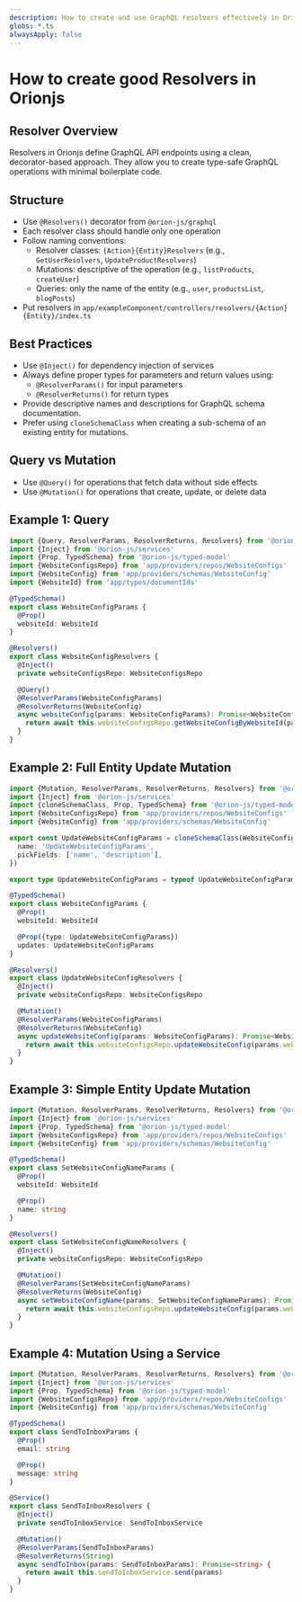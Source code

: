 ```yaml
---
description: How to create and use GraphQL resolvers effectively in Orionjs
globs: *.ts
alwaysApply: false
---
```


# How to create good Resolvers in Orionjs

## Resolver Overview

Resolvers in Orionjs define GraphQL API endpoints using a clean, decorator-based approach. They allow you to create type-safe GraphQL operations with minimal boilerplate code.

## Structure
- Use `@Resolvers()` decorator from `@orion-js/graphql`
- Each resolver class should handle only one operation
- Follow naming conventions:
  - Resolver classes: `{Action}{Entity}Resolvers` (e.g., `GetUserResolvers`, `UpdateProductResolvers`)
  - Mutations: descriptive of the operation (e.g., `listProducts`, `createUser`)
  - Queries: only the name of the entity (e.g., `user`, `productsList`, `blogPosts`)
- Put resolvers in `app/exampleComponent/controllers/resolvers/{Action}{Entity}/index.ts`

## Best Practices
- Use `@Inject()` for dependency injection of services
- Always define proper types for parameters and return values using:
  - `@ResolverParams()` for input parameters
  - `@ResolverReturns()` for return types
- Provide descriptive names and descriptions for GraphQL schema documentation.
- Prefer using `cloneSchemaClass` when creating a sub-schema of an existing entity for mutations.

## Query vs Mutation
- Use `@Query()` for operations that fetch data without side effects
- Use `@Mutation()` for operations that create, update, or delete data

## Example 1: Query

```typescript
import {Query, ResolverParams, ResolverReturns, Resolvers} from '@orion-js/graphql'
import {Inject} from '@orion-js/services'
import {Prop, TypedSchema} from '@orion-js/typed-model'
import {WebsiteConfigsRepo} from 'app/providers/repos/WebsiteConfigs'
import {WebsiteConfig} from 'app/providers/schemas/WebsiteConfig'
import {WebsiteId} from 'app/types/documentIds'

@TypedSchema()
export class WebsiteConfigParams {
  @Prop()
  websiteId: WebsiteId
}

@Resolvers()
export class WebsiteConfigResolvers {
  @Inject()
  private websiteConfigsRepo: WebsiteConfigsRepo

  @Query()
  @ResolverParams(WebsiteConfigParams)
  @ResolverReturns(WebsiteConfig)
  async websiteConfig(params: WebsiteConfigParams): Promise<WebsiteConfig> {
    return await this.websiteConfigsRepo.getWebsiteConfigByWebsiteId(params.websiteId)
  }
}
```

## Example 2: Full Entity Update Mutation

```typescript
import {Mutation, ResolverParams, ResolverReturns, Resolvers} from '@orion-js/graphql'
import {Inject} from '@orion-js/services'
import {cloneSchemaClass, Prop, TypedSchema} from '@orion-js/typed-model'
import {WebsiteConfigsRepo} from 'app/providers/repos/WebsiteConfigs'
import {WebsiteConfig} from 'app/providers/schemas/WebsiteConfig'

export const UpdateWebsiteConfigParams = cloneSchemaClass(WebsiteConfig, {
  name: 'UpdateWebsiteConfigParams',
  pickFields: ['name', 'description'],
})

export type UpdateWebsiteConfigParams = typeof UpdateWebsiteConfigParams.type

@TypedSchema()
export class WebsiteConfigParams {
  @Prop()
  websiteId: WebsiteId

  @Prop({type: UpdateWebsiteConfigParams})
  updates: UpdateWebsiteConfigParams
}

@Resolvers()
export class UpdateWebsiteConfigResolvers {
  @Inject()
  private websiteConfigsRepo: WebsiteConfigsRepo

  @Mutation()
  @ResolverParams(WebsiteConfigParams)
  @ResolverReturns(WebsiteConfig)
  async updateWebsiteConfig(params: WebsiteConfigParams): Promise<WebsiteConfig> {
    return await this.websiteConfigsRepo.updateWebsiteConfig(params.websiteId, params.updates)
  }
}
```

## Example 3: Simple Entity Update Mutation

```typescript
import {Mutation, ResolverParams, ResolverReturns, Resolvers} from '@orion-js/graphql'
import {Inject} from '@orion-js/services'
import {Prop, TypedSchema} from '@orion-js/typed-model'
import {WebsiteConfigsRepo} from 'app/providers/repos/WebsiteConfigs'
import {WebsiteConfig} from 'app/providers/schemas/WebsiteConfig'

@TypedSchema()
export class SetWebsiteConfigNameParams {
  @Prop()
  websiteId: WebsiteId

  @Prop()
  name: string
}

@Resolvers()
export class SetWebsiteConfigNameResolvers {
  @Inject()
  private websiteConfigsRepo: WebsiteConfigsRepo

  @Mutation()
  @ResolverParams(SetWebsiteConfigNameParams)
  @ResolverReturns(WebsiteConfig)
  async setWebsiteConfigName(params: SetWebsiteConfigNameParams): Promise<WebsiteConfig> {
    return await this.websiteConfigsRepo.updateWebsiteConfig(params.websiteId, {name: params.name})
  }
}
```

## Example 4: Mutation Using a Service

```typescript
import {Mutation, ResolverParams, ResolverReturns, Resolvers} from '@orion-js/graphql'
import {Inject} from '@orion-js/services'
import {Prop, TypedSchema} from '@orion-js/typed-model'
import {WebsiteConfigsRepo} from 'app/providers/repos/WebsiteConfigs'
import {WebsiteConfig} from 'app/providers/schemas/WebsiteConfig'

@TypedSchema()
export class SendToInboxParams {
  @Prop()
  email: string

  @Prop()
  message: string
}

@Service()
export class SendToInboxResolvers {
  @Inject()
  private sendToInboxService: SendToInboxService

  @Mutation()
  @ResolverParams(SendToInboxParams)
  @ResolverReturns(String)
  async sendToInbox(params: SendToInboxParams): Promise<string> {
    return await this.sendToInboxService.send(params)
  }
}